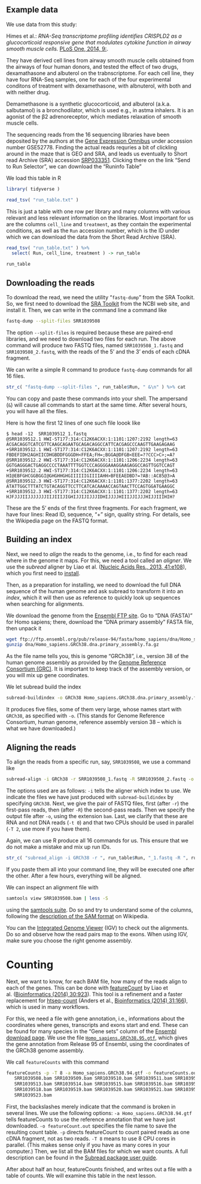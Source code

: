 Example data
------------

We use data from this study:
  
Himes et al.: *RNA-Seq transcriptome profiling identifies CRISPLD2 as a glucocorticoid responsive gene that modulates cytokine function in airway smooth muscle cells.* [PLoS One, 2014, 9:](doi.org://10.1371/journal.pone.0099625).

They have derived cell lines from airway smooth muscle cells obtained from the airways of four human donors, and tested the effect of two drugs, dexamathasone and albuterol on the trabnscriptome. For each cell line, they have four RNA-Seq samples, one for each of the four experimental conditons of treatment with dexamethasone, with albnuterol, with both and with neither drug.

Demamethasone is a synthetic glucocorticoid, and albuterol (a.k.a. salbutamol) is a bronchodilator, which is used e.g., in astma inhalers.  It is  an agonist of the β2 adrenoreceptor, which mediates relaxation of smooth muscle cells.

The sequencing reads from the 16 sequencing libraries have been deposited by the authors at the [Gene Expression Omnibus](https://www.ncbi.nlm.nih.gov/geo/) under accession number GSE52778. Finding the actual reads requries a bit of clickling around in the maze that is
GEO and SRA, and leads us eventually to Short read Archive (SRA) accession [SRP033351](https://www.ncbi.nlm.nih.gov/sra?term=SRP033351). Clicking there on the link "Send to Run Selector", we can download the "Runinfo Table"

We load this table in R

```r
library( tidyverse )
```

```r
read_tsv( "run_table.txt" )
```

This is just a table with one row per library and many columns with various relevant and less relevant information on the libraries. Most important for us are the columns `cell_line` and `treatment`, as they contain the experimental conditions, as well as the `Run` accession number, which is the ID under which we can download the data from the Short Read Archive (SRA).

```r
read_tsv( "run_table.txt" ) %>%
  select( Run, cell_line, treatment ) -> run_table

run_table
```


Downloading the reads
---------------------

To download the read, we need the utility "`fastq-dump`" from the SRA Toolkit. So, we first need to download the [SRA Toolkit](https://www.ncbi.nlm.nih.gov/sra/docs/toolkitsoft/) from the NCBI web site, and install it. Then, we can write in the command line a command like

```sh
fastq-dump --split-files SRR1039508
```

The option `--split-files` is required because these are paired-end libraries, and we need to download two files for each run. The above command will produce two FASTQ files, named `SRR1039508_1.fastq` and `SRR1039508_2.fastq`, with the reads of the 5' and the 3' ends of each cDNA fragment. 

We can write a simple R command to produce `fastq-dump` commands for all 16 files.

```r
str_c( "fastq-dump --split-files ", run_table$Run, " &\n" ) %>% cat
```

You can copy and paste these commands into your shell. The ampersand (`&`) will cause all commands to start at the same time. After several hours, you will have all the files.

Here is how the first 12 lines of one such file loook like

```
$ head -12  SRR1039512_1.fastq
@SRR1039512.1 HWI-ST177:314:C12K6ACXX:1:1101:1207:2192 length=63
ACGACAGGTCATCGTTCAAGCAGAATGCAGACAGGCCATTCACGAGCCCAAGTTGAAGAGAAG
+SRR1039512.1 HWI-ST177:314:C12K6ACXX:1:1101:1207:2192 length=63
FBDEFIDH2AGHIICDHGBDDFGGGDH<FFEA;FH=;BGGA@DFGB<EEE=??CCC>C>;=A?
@SRR1039512.2 HWI-ST177:314:C12K6ACXX:1:1101:1206:2234 length=63
GGTGAGGGACTGAGGCCCCTAAATTTTGGTCCCAGGGGAAAGGAAGAGGCCAGTTGGTCCAGT
+SRR1039512.2 HWI-ST177:314:C12K6ACXX:1:1101:1206:2234 length=63
HI@EBFGHCGGBGGI@GHGHHGHGIIIIIIGIIIIAHH>BFEEAEDBD?=?AB::AC85@3>A
@SRR1039512.3 HWI-ST177:314:C12K6ACXX:1:1101:1377:2202 length=63
ATATTGGCTTTATCTGTACAGGTTCCTTCATCACAAAACCAGTAACTTCCAGTGGATGAAGGC
+SRR1039512.3 HWI-ST177:314:C12K6ACXX:1:1101:1377:2202 length=63
HJFJJJIIJJJJJJJIIJIIIJIGHIJJIJIJJJIDHIJJJJHIIIJJIJJJHIJJIIIHIH?
```

These are the 5' ends of the first three fragments. For each fragment, we have four lines: Read ID, sequence, "+" sign, quality string. For details, see the Wikipedia page 
on the FASTQ format.


Building an index
-----------------

Next, we need to *align* the reads to the genome, i.e., to find for each read where in the genome it maps. For this, we need a tool called an *aligner*. We use the *subread* 
aligner by Liao et al. ([Nucleic Acids Res., 2013, 41:e108](http://doi.org/10.1093/nar/gkt214)), which you first need to [install](http://bioinf.wehi.edu.au/subread-package/).

Then, as a preparation for installing, we need to download the full DNA sequence of the human genome and ask subread to transform it into an *index*, which it will then use
as reference to quickly look up sequences when searching for alignments.

We download the genome from the [Ensembl FTP site](https://www.ensembl.org/info/data/ftp/index.html). Go to "DNA (FASTA)" for Homo sapiens; there, download the "DNA primary assembly" FASTA file, then unpack it

```sh
wget ftp://ftp.ensembl.org/pub/release-94/fasta/homo_sapiens/dna/Homo_sapiens.GRCh38.dna.primary_assembly.fa.gz
gunzip dna/Homo_sapiens.GRCh38.dna.primary_assembly.fa.gz
```

As the file name tells you, this is genome "GRCh38", i.e., version 38 of the human genome 
assembly as provided by the [Genome Reference Consortium (GRC)](https://www.ncbi.nlm.nih.gov/grc). It is important 
to keep track of the assembly version, or you will mix up gene coordinates.

We let subread build the index

```sh
subread-buildindex -o GRCh38 Homo_sapiens.GRCh38.dna.primary_assembly.fa
```

It produces five files, some of them very large, whose names start with `GRCh38`, as specified with `-o`. (This stands for Genome Reference Consortium, human genome, reference assembly version 38 -- which is what we have downloaded.)


Aligning the reads
------------------

To align the reads from a specific run, say, `SRR1039508`, we use a command like

```sh
subread-align -i GRCh38 -r SRR1039508_1.fastq -R SRR1039508_2.fastq -o SRR1039508.bam -t 0 -T 2
```

The options used are as follows: `-i` tells the aligner which index to use. We indicate the files we have just produced with `subread-buildindex` by specifying `GRCh38`. Next, we
give the pair of FASTQ files, first (after `-r`) the first-pass reads, then (after `-R`) the second-pass reads. Then we specify the output file after `-o`, using the extension `bam`. Last, we clarify that these are RNA and not DNA reads (`-t 0`) and that two CPUs should be used in parallel (`-T 2`, use more if you have them).

Again, we can use R produce all 16 commands for us. This ensure that we do not make a mistake and mix up run IDs.

```r
str_c( "subread_align -i GRCh38 -r ", run_table$Run, "_1.fastq -R ", run_table$Run, "_2.fastq -o ", run_table$Run, ".bam -t 0 -T 2\n" ) %>% cat
```

If you paste them all into your command line, they will be executed one after the other. After a few hours, everything will be aligned.

We can inspect an alignment file with

```sh
samtools view SRR1039508.bam | less -S
```

using the [samtools suite](http://www.htslib.org/). Do so and try to understand some of the columns, following
the [description of the SAM format](https://en.wikipedia.org/wiki/SAM_(file_format)) on Wikipedia.

You can the [Integrated Genome Viewer](http://software.broadinstitute.org/software/igv/) (IGV) to check out 
the alignments. Do so and observe how the read pairs map to the exons. When using IGV, make sure you choose
the right genome assembly.


# Counting

Next, we want to know, for each BAM file, how many of the reads align to each of the genes. This can be done
with [featureCount](http://bioinf.wehi.edu.au/featureCounts/) by Liao et al. ([Bioinformatics (2014) 30:923](doi.org/10.1093/bioinformatics/btt656)). This tool is a refinement and a faster replacement for [htseq-count](https://htseq.readthedocs.io/en/release_0.11.1/count.html) (Anders et al., [Bioinformatics (2014) 31:166](https://doi.org/10.1093/bioinformatics/btu638)), which is used in many workflows.

For this, we need a file with gene annotation, i.e., informations about the coordinates where genes, transcripts
and exons start and end. These can be found for many species in the "Gene sets" column of the [Ensembl download page](https://www.ensembl.org/info/data/ftp/index.html). We use the file [`Homo_sapiens.GRCh38.95.gtf`](ftp://ftp.ensembl.org/pub/release-95/gtf/homo_sapiens/Homo_sapiens.GRCh38.95.gtf.gz),
which gives the gene annotation from Release 95 of Ensembl, using the coordinates of the GRCh38 genome assembly.

We call `featureCounts` with this command

```sh
featureCounts -p -T 8 -a Homo_sapiens.GRCh38.94.gtf -o featureCounts.out \
   SRR1039508.bam SRR1039509.bam SRR1039510.bam SRR1039511.bam SRR1039512.bam \
   SRR1039513.bam SRR1039514.bam SRR1039515.bam SRR1039516.bam SRR1039517.bam \
   SRR1039518.bam SRR1039519.bam SRR1039520.bam SRR1039521.bam SRR1039522.bam \
   SRR1039523.bam
```

First, the backslashes merely indicate that the command is broken in several lines.
We use the following options: `-a Homo_sapiens.GRCh38.94.gtf` tells featureCounts
to use the reference annotation that we have just downloaded. `-o featureCount.out` specifies
the file name to save the resulting count table. `-p` directs featureCount to count paired reads
as one cDNA fragment, not as two reads. `-T 8` means to use 8 CPU cores in parallel. (This makes sense
only if you have as many cores in your computer.) Then, we list all the BAM files for which we want counts.
A full description can be found in the [Subread package user guide](http://bioinf.wehi.edu.au/subread-package/SubreadUsersGuide.pdf).

After about half an hour, featureCounts finished, and writes out a file with a table of
counts. We will examine this table in the next lesson.